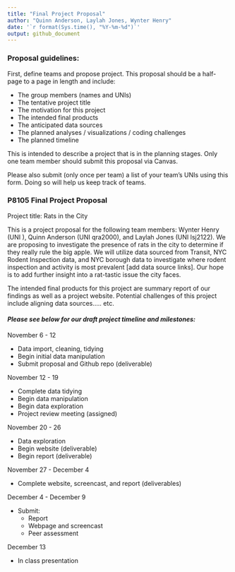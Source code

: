 ```yaml
---
title: "Final Project Proposal"
author: "Quinn Anderson, Laylah Jones, Wynter Henry"
date: '`r format(Sys.time(), "%Y-%m-%d")`'
output: github_document
---
```


### Proposal guidelines:

First, define teams and propose project. This proposal should be a half-page to a page in length and include: 

* The group members (names and UNIs)
* The tentative project title
* The motivation for this project
* The intended final products
* The anticipated data sources
* The planned analyses / visualizations / coding challenges
* The planned timeline

This is intended to describe a project that is in the planning stages. Only one team member should submit this proposal via Canvas.

Please also submit (only once per team) a list of your team’s UNIs using this form. Doing so will help us keep track of teams.

### P8105 Final Project Proposal

Project title: Rats in the City 

This is a project proposal for the following team members: Wynter Henry (UNI ), Quinn Anderson (UNI qra2000), and Laylah Jones (UNI lsj2122). We are proposing to investigate the presence of rats in the city to determine if they really rule the big apple. We will utilize data sourced from Transit, NYC Rodent Inspection data, and NYC borough data to investigate where rodent inspection and activity is most prevalent [add data source links]. Our hope is to add further insight into a rat-tastic issue the city faces. 

The intended final products for this project are summary report of our findings as well as a project website. Potential challenges of this project include aligning data sources..... etc. 

#### *Please see below for our draft project timeline and milestones:*

November 6 - 12

* Data import, cleaning, tidying
* Begin initial data manipulation
* Submit proposal and Github repo (deliverable)

November 12 - 19

* Complete data tidying
* Begin data manipulation
* Begin data exploration
* Project review meeting (assigned)

November 20 - 26

* Data exploration
* Begin website (deliverable) 
* Begin report (deliverable)

November 27 - December 4

* Complete website, screencast, and report (deliverables)

December 4 - December 9

* Submit: 
  * Report
  * Webpage and screencast
  * Peer assessment 

December 13

* In class presentation